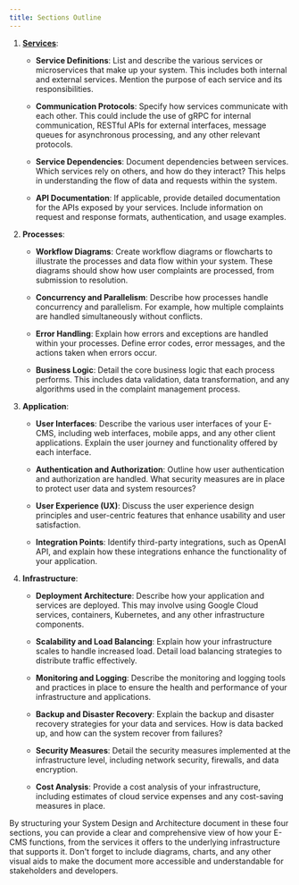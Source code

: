 ```yaml
---
title: Sections Outline
---
```


1. **[Services](./services/index)**:

   - **Service Definitions**: List and describe the various services or microservices that make up your system. This includes both internal and external services. Mention the purpose of each service and its responsibilities.

   - **Communication Protocols**: Specify how services communicate with each other. This could include the use of gRPC for internal communication, RESTful APIs for external interfaces, message queues for asynchronous processing, and any other relevant protocols.

   - **Service Dependencies**: Document dependencies between services. Which services rely on others, and how do they interact? This helps in understanding the flow of data and requests within the system.

   - **API Documentation**: If applicable, provide detailed documentation for the APIs exposed by your services. Include information on request and response formats, authentication, and usage examples.

2. **Processes**:

   - **Workflow Diagrams**: Create workflow diagrams or flowcharts to illustrate the processes and data flow within your system. These diagrams should show how user complaints are processed, from submission to resolution.

   - **Concurrency and Parallelism**: Describe how processes handle concurrency and parallelism. For example, how multiple complaints are handled simultaneously without conflicts.

   - **Error Handling**: Explain how errors and exceptions are handled within your processes. Define error codes, error messages, and the actions taken when errors occur.

   - **Business Logic**: Detail the core business logic that each process performs. This includes data validation, data transformation, and any algorithms used in the complaint management process.

3. **Application**:

   - **User Interfaces**: Describe the various user interfaces of your E-CMS, including web interfaces, mobile apps, and any other client applications. Explain the user journey and functionality offered by each interface.

   - **Authentication and Authorization**: Outline how user authentication and authorization are handled. What security measures are in place to protect user data and system resources?

   - **User Experience (UX)**: Discuss the user experience design principles and user-centric features that enhance usability and user satisfaction.

   - **Integration Points**: Identify third-party integrations, such as OpenAI API, and explain how these integrations enhance the functionality of your application.

4. **Infrastructure**:

   - **Deployment Architecture**: Describe how your application and services are deployed. This may involve using Google Cloud services, containers, Kubernetes, and any other infrastructure components.

   - **Scalability and Load Balancing**: Explain how your infrastructure scales to handle increased load. Detail load balancing strategies to distribute traffic effectively.

   - **Monitoring and Logging**: Describe the monitoring and logging tools and practices in place to ensure the health and performance of your infrastructure and applications.

   - **Backup and Disaster Recovery**: Explain the backup and disaster recovery strategies for your data and services. How is data backed up, and how can the system recover from failures?

   - **Security Measures**: Detail the security measures implemented at the infrastructure level, including network security, firewalls, and data encryption.

   - **Cost Analysis**: Provide a cost analysis of your infrastructure, including estimates of cloud service expenses and any cost-saving measures in place.

By structuring your System Design and Architecture document in these four sections, you can provide a clear and comprehensive view of how your E-CMS functions, from the services it offers to the underlying infrastructure that supports it. Don't forget to include diagrams, charts, and any other visual aids to make the document more accessible and understandable for stakeholders and developers.
